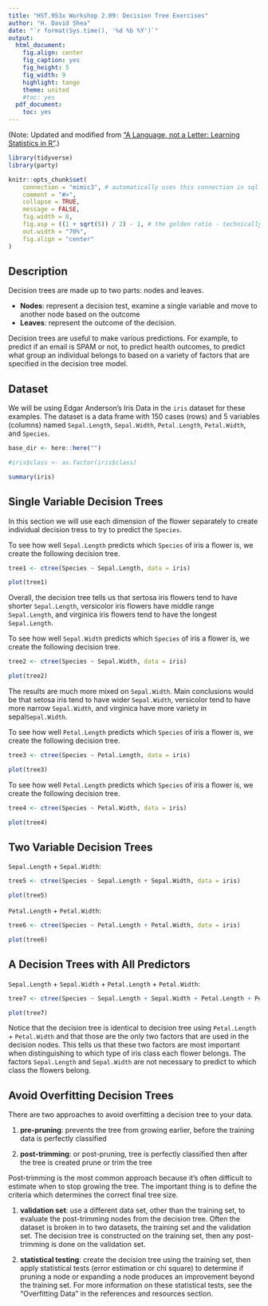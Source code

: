 ```yaml
---
title: "HST.953x Workshop 2.09: Decision Tree Exercises"
author: "H. David Shea"
date: "`r format(Sys.time(), '%d %b %Y')`"
output:
  html_document:
    fig.align: center
    fig_caption: yes
    fig_height: 5
    fig_width: 9
    highlight: tango
    theme: united
    #toc: yes
  pdf_document:
    toc: yes
---
```


(Note:  Updated and modified from ["A Language, not a Letter:  Learning Statistics in R"](https://ademos.people.uic.edu/index.html).)

```r
library(tidyverse)
library(party)

knitr::opts_chunk$set(
    connection = "mimic3", # automatically uses this connection in sql chunks 
    comment = "#>", 
    collapse = TRUE, 
    message = FALSE,
    fig.width = 8,
    fig.asp = ((1 + sqrt(5)) / 2) - 1, # the golden ratio - technically, the b proportion of a+b when a is 1
    out.width = "70%",
    fig.align = "center"
)
```

## Description

Decision trees are made up to two parts: nodes and leaves.

* **Nodes**: represent a decision test, examine a single variable and move to another node based on the outcome
* **Leaves**: represent the outcome of the decision.

Decision trees are useful to make various predictions. For example, to predict if an email is SPAM or not, to predict health outcomes, to predict what group an individual belongs to based on a variety of factors that are specified in the decision tree model.

## Dataset

We will be using Edgar Anderson's Iris Data in the `iris` dataset for these examples.  The dataset is a data frame with 150 cases (rows) and 5 variables (columns) named `Sepal.Length`, `Sepal.Width`, `Petal.Length`, `Petal.Width`, and `Species`.

```r
base_dir <- here::here("")

#iris$class <- as.factor(iris$class) 

summary(iris)
```

## Single Variable Decision Trees

In this section we will use each dimension of the flower separately to create individual decision tress to try to predict the `Species`.

To see how well `Sepal.Length` predicts which `Species` of iris a flower is, we create the following decision tree.

```r
tree1 <- ctree(Species ~ Sepal.Length, data = iris)

plot(tree1)
```

Overall, the decision tree tells us that sertosa iris flowers tend to have shorter `Sepal.Length`, versicolor iris flowers have middle range `Sepal.Length`, and virginica iris flowers tend to have the longest `Sepal.Length`.

To see how well `Sepal.Width` predicts which `Species` of iris a flower is, we create the following decision tree.

```r
tree2 <- ctree(Species ~ Sepal.Width, data = iris)

plot(tree2)
```

The results are much more mixed on `Sepal.Width`. Main conclusions would be that setosa iris tend to have wider `Sepal.Width`, versicolor tend to have more narrow `Sepal.Width`, and virginica have more variety in sepal`Sepal.Width`.

To see how well `Petal.Length` predicts which `Species` of iris a flower is, we create the following decision tree.

```r
tree3 <- ctree(Species ~ Petal.Length, data = iris)

plot(tree3)
```

To see how well `Petal.Length` predicts which `Species` of iris a flower is, we create the following decision tree.

```r
tree4 <- ctree(Species ~ Petal.Width, data = iris)

plot(tree4)
```

## Two Variable Decision Trees

`Sepal.Length` + `Sepal.Width`:

```r
tree5 <- ctree(Species ~ Sepal.Length + Sepal.Width, data = iris)

plot(tree5)
```

`Petal.Length` + `Petal.Width`:

```r
tree6 <- ctree(Species ~ Petal.Length + Petal.Width, data = iris)

plot(tree6)
```

## A Decision Trees with All Predictors

`Sepal.Length` + `Sepal.Width` + `Petal.Length` + `Petal.Width`:

```r
tree7 <- ctree(Species ~ Sepal.Length + Sepal.Width + Petal.Length + Petal.Width, data = iris)

plot(tree7)
```

Notice that the decision tree is identical to decision tree using `Petal.Length` + `Petal.Width` and that those are the only two factors that are used in the decision nodes. This tells us that these two factors are most important when distinguishing to which type of iris class each flower belongs. The factors `Sepal.Length` and `Sepal.Width` are not necessary to predict to which class the flowers belong.

## Avoid Overfitting Decision Trees

There are two approaches to avoid overfitting a decision tree to your data.

1. **pre-pruning**: prevents the tree from growing earlier, before the training data is perfectly classified

2. **post-trimming**: or post-pruning, tree is perfectly classified then after the tree is created prune or trim the tree

Post-trimming is the most common approach because it’s often difficult to estimate when to stop growing the tree. The important thing is to define the criteria which determines the correct final tree size.

1. **validation set**: use a different data set, other than the training set, to evaluate the post-trimming nodes from the decision tree. Often the dataset is broken in to two datasets, the training set and the validation set. The decision tree is constructed on the training set, then any post-trimming is done on the validation set.

2. **statistical testing**: create the decision tree using the training set, then apply statistical tests (error estimation or chi square) to determine if pruning a node or expanding a node produces an improvement beyond the training set. For more information on these statistical tests, see the “Overfitting Data” in the references and resources section.
